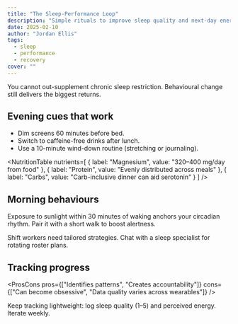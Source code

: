 ```yaml
---
title: "The Sleep-Performance Loop"
description: "Simple rituals to improve sleep quality and next-day energy."
date: 2025-02-10
author: "Jordan Ellis"
tags:
  - sleep
  - performance
  - recovery
cover: ""
---
```


<Callout variant="warning" title="Real talk">
You cannot out-supplement chronic sleep restriction. Behavioural change still delivers the biggest returns.
</Callout>

## Evening cues that work

- Dim screens 60 minutes before bed.
- Switch to caffeine-free drinks after lunch.
- Use a 10-minute wind-down routine (stretching or journaling).

<NutritionTable
  nutrients=[
    { label: "Magnesium", value: "320–400 mg/day from food" },
    { label: "Protein", value: "Evenly distributed across meals" },
    { label: "Carbs", value: "Carb-inclusive dinner can aid serotonin" }
  ]
/>

## Morning behaviours

Exposure to sunlight within 30 minutes of waking anchors your circadian rhythm. Pair it with a short walk to boost alertness.

<Note>
Shift workers need tailored strategies. Chat with a sleep specialist for rotating roster plans.
</Note>

## Tracking progress

<ProsCons
  pros={["Identifies patterns", "Creates accountability"]}
  cons={["Can become obsessive", "Data quality varies across wearables"]}
/>

Keep tracking lightweight: log sleep quality (1–5) and perceived energy. Iterate weekly.
